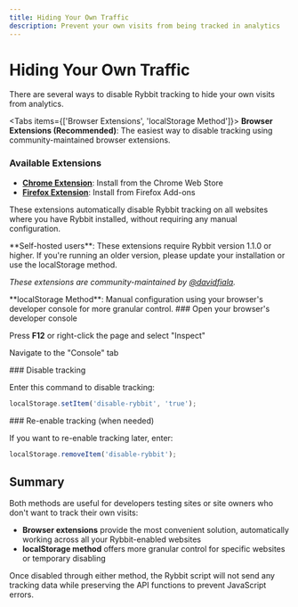 ```yaml
---
title: Hiding Your Own Traffic
description: Prevent your own visits from being tracked in analytics
---
```



# Hiding Your Own Traffic

There are several ways to disable Rybbit tracking to hide your own visits from analytics.

<Tabs items={['Browser Extensions', 'localStorage Method']}>
<Tab value="Browser Extensions">
**Browser Extensions (Recommended)**: The easiest way to disable tracking using community-maintained browser extensions.

### Available Extensions

- **[Chrome Extension](https://chrome.google.com/webstore/detail/gofnfdfidbkpellionhpmkejgaajieoo)**: Install from the Chrome Web Store
- **[Firefox Extension](https://addons.mozilla.org/en-US/firefox/addon/rybbit-opt-out/)**: Install from Firefox Add-ons

These extensions automatically disable Rybbit tracking on all websites where you have Rybbit installed, without requiring any manual configuration.

<Callout type="info">
**Self-hosted users**: These extensions require Rybbit version 1.1.0 or higher. If you're running an older version, please update your installation or use the localStorage method.
</Callout>

*These extensions are community-maintained by [@davidfiala](https://github.com/davidfiala).*
</Tab>

<Tab value="localStorage Method">
**localStorage Method**: Manual configuration using your browser's developer console for more granular control.

<Steps>
<Step>
### Open your browser's developer console

Press **F12** or right-click the page and select "Inspect"

Navigate to the "Console" tab
</Step>

<Step>
### Disable tracking

Enter this command to disable tracking:

```js
localStorage.setItem('disable-rybbit', 'true');
```
</Step>

<Step>
### Re-enable tracking (when needed)

If you want to re-enable tracking later, enter:

```js
localStorage.removeItem('disable-rybbit');
```
</Step>
</Steps>
</Tab>
</Tabs>

## Summary

Both methods are useful for developers testing sites or site owners who don't want to track their own visits:

- **Browser extensions** provide the most convenient solution, automatically working across all your Rybbit-enabled websites
- **localStorage method** offers more granular control for specific websites or temporary disabling

Once disabled through either method, the Rybbit script will not send any tracking data while preserving the API functions to prevent JavaScript errors.